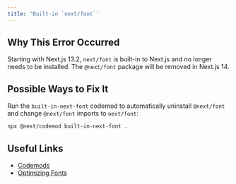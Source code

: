 ```yaml
---
title: 'Built-in `next/font`'
---
```


## Why This Error Occurred

Starting with Next.js 13.2, `next/font` is built-in to Next.js and no longer needs to be installed. The `@next/font` package will be removed in Next.js 14.

## Possible Ways to Fix It

Run the `built-in-next-font` codemod to automatically uninstall `@next/font` and change `@next/font` imports to `next/font`:

```bash filename="Terminal"
npx @next/codemod built-in-next-font .
```

## Useful Links

- [Codemods](/docs/pages/building-your-application/upgrading/codemods)
- [Optimizing Fonts](/docs/pages/building-your-application/optimizing/fonts)
